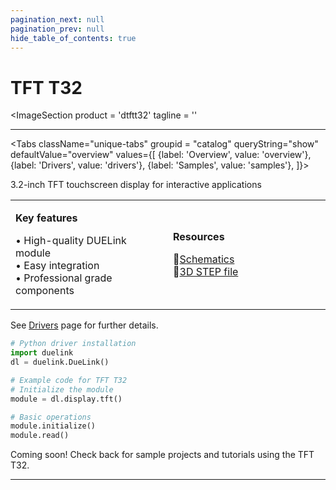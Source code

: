 ```yaml
---
pagination_next: null
pagination_prev: null
hide_table_of_contents: true
---
```



# TFT T32

<ImageSection
    product = 'dtftt32'
    tagline = ''
></ImageSection>

---

<Tabs className="unique-tabs" groupid = "catalog" queryString="show" defaultValue="overview"
  values={[
    {label: 'Overview', value: 'overview'},
    {label: 'Drivers', value: 'drivers'},
    {label: 'Samples', value: 'samples'},
  ]}>

<TabItem value="overview">

3.2-inch TFT touchscreen display for interactive applications

<table><td width='50%'>

**Key features**

• High-quality DUELink module<br/>
• Easy integration<br/>
• Professional grade components<br/>

</td><td width='50%'>

**Resources**
 
📄[Schematics](/sch/gdl-dtftt32-c.pdf)<br/>
🔩[3D STEP file](/3d/gdl-dtftt32-c.step)<br/>

</td></table>

</TabItem>

<TabItem value="drivers">

See [Drivers](../../engine/drivers) page for further details.

```python
# Python driver installation
import duelink
dl = duelink.DueLink()

# Example code for TFT T32
# Initialize the module
module = dl.display.tft()

# Basic operations
module.initialize()
module.read()
```

</TabItem>

<TabItem value="samples">

Coming soon! Check back for sample projects and tutorials using the TFT T32.

</TabItem>

</Tabs>

---

<OrderSection
    product = "DUELink TFT T32 C"
    partnumber = "GDL-DTFTT32-C"
    price = "$19.99"
/>

